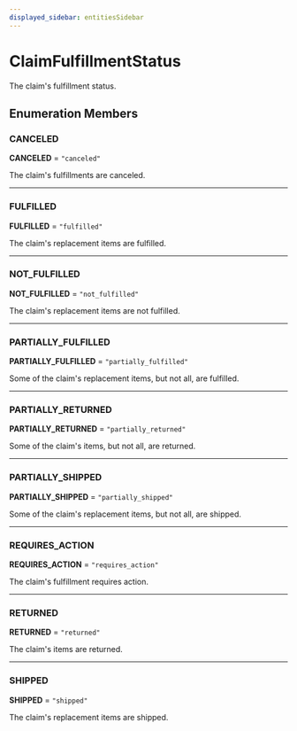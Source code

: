 ```yaml
---
displayed_sidebar: entitiesSidebar
---
```



# ClaimFulfillmentStatus

The claim's fulfillment status.

## Enumeration Members

### CANCELED

 **CANCELED** = ``"canceled"``

The claim's fulfillments are canceled.

___

### FULFILLED

 **FULFILLED** = ``"fulfilled"``

The claim's replacement items are fulfilled.

___

### NOT\_FULFILLED

 **NOT\_FULFILLED** = ``"not_fulfilled"``

The claim's replacement items are not fulfilled.

___

### PARTIALLY\_FULFILLED

 **PARTIALLY\_FULFILLED** = ``"partially_fulfilled"``

Some of the claim's replacement items, but not all, are fulfilled.

___

### PARTIALLY\_RETURNED

 **PARTIALLY\_RETURNED** = ``"partially_returned"``

Some of the claim's items, but not all, are returned.

___

### PARTIALLY\_SHIPPED

 **PARTIALLY\_SHIPPED** = ``"partially_shipped"``

Some of the claim's replacement items, but not all, are shipped.

___

### REQUIRES\_ACTION

 **REQUIRES\_ACTION** = ``"requires_action"``

The claim's fulfillment requires action.

___

### RETURNED

 **RETURNED** = ``"returned"``

The claim's items are returned.

___

### SHIPPED

 **SHIPPED** = ``"shipped"``

The claim's replacement items are shipped.
